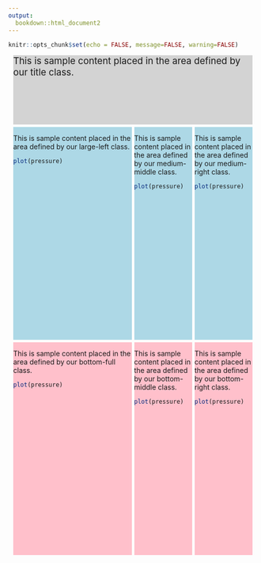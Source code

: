 ```yaml
---
output: 
  bookdown::html_document2
---
```


```r
knitr::opts_chunk$set(echo = FALSE, message=FALSE, warning=FALSE)
```

<style>

.main-container {
  min-width: 950px;
  max-width: 950px;

}

.gridlayout { 
  display: grid;
  position: relative;
  margin: 10px;
  gap: 5px;
  grid-template-columns: 
    repeat(8, 1fr);
  grid-template-rows: 
    repeat(8, 140px);
}

.title {
  background: lightgray;
  grid-column: 1 / 9;
  grid-row: 1 / 2;
  font-size: 14pt;
}

.large-left {
  background: lightblue;
  grid-column: 1 / 5;
  grid-row: 2 / 5;
}

.medium-middle {
  background: lightblue;
  grid-column: 5 / 7;
  grid-row: 2 / 5;
}

.medium-right {
  background: lightblue;
  grid-column: 7 / 9;
  grid-row: 2 / 5;
}

.bottom-left {
  background: pink;
  grid-column: 1 / 5;
  grid-row: 5 / 8;
}

.bottom-middle {
  background: pink;
  grid-column: 5 / 7;
  grid-row: 5 / 8;
}

.bottom-right {
  background: pink;
  grid-column: 7 / 9;
  grid-row: 5 / 8;
}

</style>

<div class="gridlayout">

<div class="title">This is sample content placed in the area defined by our title class.</div>

<div class="large-left">This is sample content placed in the area defined by our large-left class.
```r
plot(pressure)
```

</div>

<div class="medium-middle">This is sample content placed in the area defined by our medium-middle class.
```r
plot(pressure)
```
</div>

<div class="medium-right">This is sample content placed in the area defined by our medium-right class.
```r
plot(pressure)
```
</div>

<div class="bottom-left">This is sample content placed in the area defined by our bottom-full class.
```r
plot(pressure)
```
</div>

<div class="bottom-middle">This is sample content placed in the area defined by our bottom-middle class.
```r
plot(pressure)
```
</div>

<div class="bottom-right">This is sample content placed in the area defined by our bottom-right class.
```r
plot(pressure)
```
</div>


</div>
